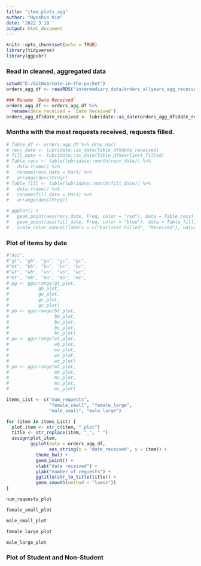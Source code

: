 ```yaml
---
title: "item_plots_agg"
author: "Hyoshin Kim"
date: '2022 3 10 '
output: html_document
---
```


```r
knitr::opts_chunk$set(echo = TRUE)
library(tidyverse)
library(ggpubr)
```

### Read in cleaned, aggregated data

```r
setwd("D:/GitHub/note-in-the-pocket")
orders_agg_df <- readRDS("intermediary_data/orders_allyears_agg_received.rds")
```

```r
### Rename `Date Received`
orders_agg_df <- orders_agg_df %>%
  rename(date_received = `Date Received`)
orders_agg_df$date_received <- lubridate::as_date(orders_agg_df$date_received)
```

### Months with the most requests received, requests filled.

```r
# Table_df <- orders_agg_df %>% drop_na()
# recv_date <- lubridate::as_date(Table_df$date_received)
# fill_date <- lubridate::as_date(Table_df$earliest_filled)
# Table_recv <- table(lubridate::month(recv_date)) %>% 
#   data.frame() %>% 
#   rename(recv_date = Var1) %>%
#   arrange(desc(Freq)) 
# Table_fill <- table(lubridate::month(fill_date)) %>% 
#   data.frame() %>% 
#   rename(fill_date = Var1) %>%
#   arrange(desc(Freq)) 
```

```r
# ggplot() +
#   geom_point(aes(recv_date, Freq, color = "red"), data = Table_recv) +
#   geom_point(aes(fill_date, Freq, color = "blue"), data = Table_fill) +
#   scale_color_manual(labels = c("Earliest Filled", "Received"), values = c("blue", "red"))
```


### Plot of items by date

```r
#"Acc",
#"gt", "gb", "gu", "gs", "gc",
#"bt", "bb", "bu", "bs", "bc",
#"wt", "wb", "wu", "ws", "wc",
#"mt", "mb", "mu", "ms", "mc",
# pg <- ggarrange(gt_plot,
#           gb_plot,
#           gu_plot,
#           gs_plot,
#           gc_plot)
# pb <- ggarrange(bt_plot,
#                 bb_plot,
#                 bu_plot,
#                 bs_plot,
#                 bc_plot)
# pw <- ggarrange(wt_plot,
#                 wb_plot,
#                 wu_plot,
#                 ws_plot,
#                 wc_plot)
# pm <- ggarrange(mt_plot,
#                 mb_plot,
#                 mu_plot,
#                 ms_plot,
#                 mc_plot)
```

```r
items_List <- c("num_requests",
                "female_small", "female_large",
                "male_small", "male_large")

for (item in items_List) {
  plot_item <- str_c(item, "_plot")
  title <- str_replace(item, "_", " ")
  assign(plot_item, 
         ggplot(data = orders_agg_df,
                aes_string(x = "date_received", y = item)) +
           theme_bw() +
           geom_point() +
           xlab("date received") +
           ylab("number of requests") +
           ggtitle(str_to_title(title)) +
           geom_smooth(method = "loess"))
}


```

```r
num_requests_plot
```

```r
female_small_plot
```

```r
male_small_plot
```

```r
female_large_plot
```

```r
male_large_plot
```


### Plot of Student and Non-Student



